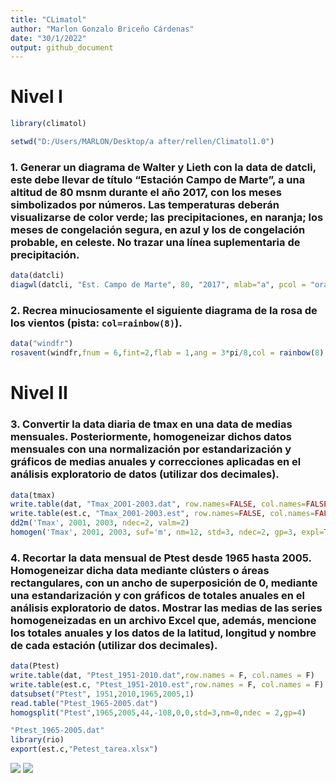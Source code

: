 ```yaml
---
title: "CLimatol"
author: "Marlon Gonzalo Briceño Cárdenas"
date: "30/1/2022"
output: github_document
---
```

# Nivel I
```r
library(climatol)
```
```r
setwd("D:/Users/MARLON/Desktop/a after/rellen/Climatol1.0")
```
### 1. Generar un diagrama de Walter y Lieth con la data de datcli, este debe llevar de título “Estación Campo de Marte”, a una altitud de 80 msnm durante el año 2017, con los meses simbolizados por números. Las temperaturas deberán visualizarse de color verde; las precipitaciones, en naranja; los meses de congelación segura, en azul y los de congelación probable, en celeste. No trazar una línea suplementaria de precipitación.

``` r
data(datcli)  
diagwl(datcli, "Est. Campo de Marte", 80, "2017", mlab="a", pcol = "orange", tcol = "green", pfcol="sky blue", sfcol = "blue", shem=FALSE, p3line = FALSE) 
```

### 2. Recrea minuciosamente el siguiente diagrama de la rosa de los vientos (pista: `col=rainbow(8)`).
```r
data("windfr")
rosavent(windfr,fnum = 6,fint=2,flab = 1,ang = 3*pi/8,col = rainbow(8), uni = "km/s")
```

# Nivel II 
### 3. Convertir la data diaria de tmax en una data de medias mensuales. Posteriormente, homogeneizar dichos datos mensuales con una normalización por estandarización y gráficos de medias anuales y correcciones aplicadas en el análisis exploratorio de datos (utilizar dos decimales).
```r
data(tmax)
write.table(dat, "Tmax_2O01-2003.dat", row.names=FALSE, col.names=FALSE)
write.table(est.c, "Tmax_2001-2003.est", row.names=FALSE, col.names=FALSE)
dd2m('Tmax', 2001, 2003, ndec=2, valm=2)
homogen('Tmax', 2001, 2003, suf='m', nm=12, std=3, ndec=2, gp=3, expl=TRUE)
```

### 4. Recortar la data mensual de Ptest desde 1965 hasta 2005. Homogeneizar dicha data mediante clústers o áreas rectangulares, con un ancho de superposición de 0, mediante una estandarización y con gráficos de totales anuales en el análisis exploratorio de datos. Mostrar las medias de las series homogeneizadas en un archivo Excel que, además, mencione los totales anuales y los datos de la latitud, longitud y nombre de cada estación (utilizar dos decimales).
```r
data(Ptest)
write.table(dat, "Ptest_1951-2010.dat",row.names = F, col.names = F)
write.table(est.c, "Ptest_1951-2010.est",row.names = F, col.names = F)
datsubset("Ptest", 1951,2010,1965,2005,1)
read.table("Ptest_1965-2005.dat")
homogsplit("Ptest",1965,2005,44,-108,0,0,std=3,nm=0,ndec = 2,gp=4)
```

```r
"Ptest_1965-2005.dat"
library(rio)
export(est.c,"Petest_tarea.xlsx")
```
![](D:/Users/MARLON/Desktop/a after/rellen/excel.png)
![](D:/Users/MARLON/Desktop/a after/rellen/excelreult.png)

